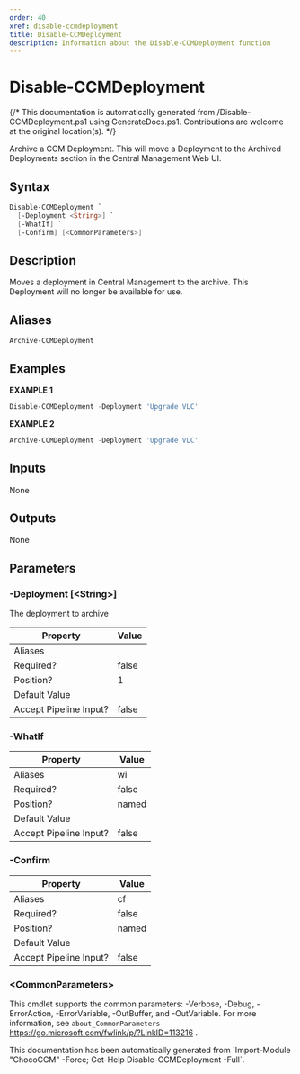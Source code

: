 ```yaml
---
order: 40
xref: disable-ccmdeployment
title: Disable-CCMDeployment
description: Information about the Disable-CCMDeployment function
---
```


# Disable-CCMDeployment

{/* This documentation is automatically generated from /Disable-CCMDeployment.ps1 using GenerateDocs.ps1. Contributions are welcome at the original location(s). */}

Archive a CCM Deployment. This will move a Deployment to the Archived Deployments section in the Central Management Web UI.

## Syntax

```powershell
Disable-CCMDeployment `
  [-Deployment <String>] `
  [-WhatIf] `
  [-Confirm] [<CommonParameters>]
```

## Description

Moves a deployment in Central Management to the archive. This Deployment will no longer be available for use.


## Aliases

`Archive-CCMDeployment`


## Examples

 **EXAMPLE 1**

```powershell
Disable-CCMDeployment -Deployment 'Upgrade VLC'

```

**EXAMPLE 2**

```powershell
Archive-CCMDeployment -Deployment 'Upgrade VLC'

```

## Inputs

None

## Outputs

None

## Parameters

###  -Deployment [&lt;String&gt;]
The deployment to archive

Property               | Value
---------------------- | -----
Aliases                |
Required?              | false
Position?              | 1
Default Value          |
Accept Pipeline Input? | false

###  -WhatIf
Property               | Value
---------------------- | -----
Aliases                | wi
Required?              | false
Position?              | named
Default Value          |
Accept Pipeline Input? | false

###  -Confirm
Property               | Value
---------------------- | -----
Aliases                | cf
Required?              | false
Position?              | named
Default Value          |
Accept Pipeline Input? | false

### &lt;CommonParameters&gt;

This cmdlet supports the common parameters: -Verbose, -Debug, -ErrorAction, -ErrorVariable, -OutBuffer, and -OutVariable. For more information, see `about_CommonParameters` https://go.microsoft.com/fwlink/p/?LinkID=113216 .



<Xref title="Function Reference" value="chococcm-functions" />

<Callout type="info">
    This documentation has been automatically generated from `Import-Module "ChocoCCM" -Force; Get-Help Disable-CCMDeployment -Full`.
</Callout>
